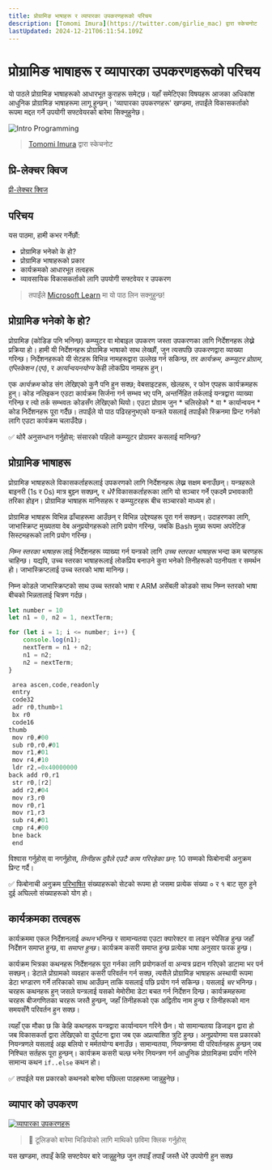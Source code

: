 ```yaml
---
title: प्रोग्रामिङ भाषाहरू र व्यापारका उपकरणहरूको परिचय
description: [Tomomi Imura](https://twitter.com/girlie_mac) द्वारा स्केचनोट
lastUpdated: 2024-12-21T06:11:54.109Z
---
```


# प्रोग्रामिङ भाषाहरू र व्यापारका उपकरणहरूको परिचय

यो पाठले प्रोग्रामिङ भाषाहरूको आधारभूत कुराहरू समेट्छ। यहाँ समेटिएका विषयहरू आजका अधिकांश आधुनिक प्रोग्रामिङ भाषाहरूमा लागू हुन्छन्। 'व्यापारका उपकरणहरू' खण्डमा, तपाईंले विकासकर्ताको रूपमा मद्दत गर्ने उपयोगी सफ्टवेयरको बारेमा सिक्नुहुनेछ।

![Intro Programming](../../../sketchnotes/webdev101-programming.png)
> [Tomomi Imura](https://twitter.com/girlie_mac) द्वारा स्केचनोट

## प्रि-लेक्चर क्विज
[प्री-लेक्चर क्विज](https://happy-mud-02d95f10f.azurestaticapps.net/quiz/1)

## परिचय

यस पाठमा, हामी कभर गर्नेछौं:

- प्रोग्रामिङ भनेको के हो?
- प्रोग्रामिङ भाषाहरूको प्रकार
- कार्यक्रमको आधारभूत तत्वहरू
- व्यावसायिक विकासकर्ताको लागि उपयोगी सफ्टवेयर र उपकरण

> तपाईंले [Microsoft Learn](https://docs.microsoft.com/learn/modules/web-development-101/introduction-programming/?WT.mc_id=academic-77807-sagibbon) मा यो पाठ लिन सक्नुहुन्छ!

## प्रोग्रामिङ भनेको के हो?

प्रोग्रामिङ (कोडिङ पनि भनिन्छ) कम्प्युटर वा मोबाइल उपकरण जस्ता उपकरणका लागि निर्देशनहरू लेख्ने प्रक्रिया हो। हामी यी निर्देशनहरू प्रोग्रामिङ भाषाको साथ लेख्छौं, जुन त्यसपछि उपकरणद्वारा व्याख्या गरिन्छ। निर्देशनहरूको यी सेटहरू विभिन्न नामहरूद्वारा उल्लेख गर्न सकिन्छ, तर *कार्यक्रम*, *कम्प्युटर प्रोग्राम*, *एप्लिकेशन (एप)*, र *कार्यान्वयनयोग्य* केही लोकप्रिय नामहरू हुन्।

एक *कार्यक्रम* कोड संग लेखिएको कुनै पनि हुन सक्छ; वेबसाइटहरू, खेलहरू, र फोन एपहरू कार्यक्रमहरू हुन्। कोड नलिइकन एउटा कार्यक्रम सिर्जना गर्न सम्भव भए पनि, अन्तर्निहित तर्कलाई यन्त्रद्वारा व्याख्या गरिन्छ र त्यो तर्क सम्भवतः कोडसँग लेखिएको थियो। एउटा प्रोग्राम जुन * चलिरहेको * वा * कार्यान्वयन * कोड निर्देशनहरू पूरा गर्दैछ। तपाईंले यो पाठ पढिरहनुभएको यन्त्रले यसलाई तपाईंको स्क्रिनमा प्रिन्ट गर्नको लागि एउटा कार्यक्रम चलाउँदैछ।

✅ थोरै अनुसन्धान गर्नुहोस्: संसारको पहिलो कम्प्युटर प्रोग्रामर कसलाई मानिन्छ?

## प्रोग्रामिङ भाषाहरू

प्रोग्रामिङ भाषाहरूले विकासकर्ताहरूलाई उपकरणको लागि निर्देशनहरू लेख्न सक्षम बनाउँछन्। यन्त्रहरूले बाइनरी (1s र 0s) मात्र बुझ्न सक्छन्, र *धेरै* विकासकर्ताहरूका लागि यो सञ्चार गर्ने एकदमै प्रभावकारी तरिका होइन। प्रोग्रामिङ भाषाहरू मानिसहरू र कम्प्युटरहरू बीच सञ्चारको माध्यम हो।

प्रोग्रामिङ भाषाहरू विभिन्न ढाँचाहरूमा आउँछन् र विभिन्न उद्देश्यहरू पूरा गर्न सक्छन्। उदाहरणका लागि, जाभास्क्रिप्ट मुख्यतया वेब अनुप्रयोगहरूको लागि प्रयोग गरिन्छ, जबकि Bash मुख्य रूपमा अपरेटिङ सिस्टमहरूको लागि प्रयोग गरिन्छ।

*निम्न स्तरका भाषाहरू* लाई निर्देशनहरू व्याख्या गर्न यन्त्रको लागि *उच्च स्तरका भाषाहरू* भन्दा कम चरणहरू चाहिन्छ। यद्यपि, उच्च स्तरका भाषाहरूलाई लोकप्रिय बनाउने कुरा भनेको तिनीहरूको पठनीयता र समर्थन हो। जाभास्क्रिप्टलाई उच्च स्तरको भाषा मानिन्छ।

निम्न कोडले जाभास्क्रिप्टको साथ उच्च स्तरको भाषा र ARM असेंबली कोडको साथ निम्न स्तरको भाषा बीचको भिन्नतालाई चित्रण गर्दछ।

```javascript
let number = 10
let n1 = 0, n2 = 1, nextTerm;

for (let i = 1; i <= number; i++) {
    console.log(n1);
    nextTerm = n1 + n2;
    n1 = n2;
    n2 = nextTerm;
}
```

```c
 area ascen,code,readonly
 entry
 code32
 adr r0,thumb+1
 bx r0
 code16
thumb
 mov r0,#00
 sub r0,r0,#01
 mov r1,#01
 mov r4,#10
 ldr r2,=0x40000000
back add r0,r1
 str r0,[r2]
 add r2,#04
 mov r3,r0
 mov r0,r1
 mov r1,r3
 sub r4,#01
 cmp r4,#00
 bne back
 end
```

विश्वास गर्नुहोस् वा नगर्नुहोस्, *तिनीहरू दुवैले एउटै काम गरिरहेका छन्*: 10 सम्मको फिबोनाची अनुक्रम प्रिन्ट गर्दै।

✅ फिबोनाची अनुक्रम [परिभाषित](https://en.wikipedia.org/wiki/Fibonacci_number) संख्याहरूको सेटको रूपमा हो जसमा प्रत्येक संख्या ० र १ बाट सुरु हुने दुई अघिल्लो संख्याहरूको योग हो।

## कार्यक्रमका तत्वहरू

कार्यक्रममा एकल निर्देशनलाई *कथन* भनिन्छ र सामान्यतया एउटा क्यारेक्टर वा लाइन स्पेसिङ हुन्छ जहाँ निर्देशन समाप्त हुन्छ, वा *समाप्त हुन्छ*। कार्यक्रम कसरी समाप्त हुन्छ प्रत्येक भाषा अनुसार फरक हुन्छ।

कार्यक्रम भित्रका कथनहरू निर्देशनहरू पूरा गर्नका लागि प्रयोगकर्ता वा अन्यत्र प्रदान गरिएको डाटामा भर पर्न सक्छन्। डेटाले प्रोग्रामको व्यवहार कसरी परिवर्तन गर्न सक्छ, त्यसैले प्रोग्रामिङ भाषाहरू अस्थायी रूपमा डेटा भण्डारण गर्ने तरिकाको साथ आउँछन् ताकि यसलाई पछि प्रयोग गर्न सकिन्छ। यसलाई *चर* भनिन्छ। चरहरू कथनहरू हुन् जसले यन्त्रलाई यसको मेमोरीमा डेटा बचत गर्न निर्देशन दिन्छ। कार्यक्रमहरूमा चरहरू बीजगणितका चरहरू जस्तै हुन्छन्, जहाँ तिनीहरूको एक अद्वितीय नाम हुन्छ र तिनीहरूको मान समयसँगै परिवर्तन हुन सक्छ।

त्यहाँ एक मौका छ कि केहि कथनहरू यन्त्रद्वारा कार्यान्वयन गरिने छैन। यो सामान्यतया डिजाइन द्वारा हो जब विकासकर्ता द्वारा लेखिएको वा दुर्घटना द्वारा जब एक अप्रत्याशित त्रुटि हुन्छ। अनुप्रयोगमा यस प्रकारको नियन्त्रणले यसलाई अझ बलियो र मर्मतयोग्य बनाउँछ। सामान्यतया, नियन्त्रणमा यी परिवर्तनहरू हुन्छन् जब निश्चित सर्तहरू पूरा हुन्छन्। कार्यक्रम कसरी चल्छ भनेर नियन्त्रण गर्न आधुनिक प्रोग्रामिङमा प्रयोग गरिने सामान्य कथन `if..else` कथन हो।

✅ तपाईले यस प्रकारको कथनको बारेमा पछिल्ला पाठहरूमा जान्नुहुनेछ।

## व्यापार को उपकरण

[![व्यापारका उपकरणहरू](https://img.youtube.com/vi/69WJeXGBdxg/0.jpg)](https://youtube.com/watch?v=69WJeXGBdxg "व्यापारको उपकरण")

> 🎥 टूलिङको बारेमा भिडियोको लागि माथिको छविमा क्लिक गर्नुहोस्

यस खण्डमा, तपाइँ केहि सफ्टवेयर बारे जान्नुहुनेछ जुन तपाइँ तपाइँ जस्तै धेरै उपयोगी हुन सक्छ

